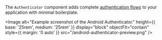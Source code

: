 
The `Authenticator` component adds complete [authentication flows](https://docs.amplify.aws/lib/auth/getting-started/q/platform/android)
to your application with minimal boilerplate.

<Image
  alt="Example screenshot of the Android Authenticator."
  height={{ base: '25rem', medium: '25rem' }}
  display="block"
  objectFit="contain"
  style={{ margin: '0 auto' }}
  src="/android-authenticator-preview.png"
/>
